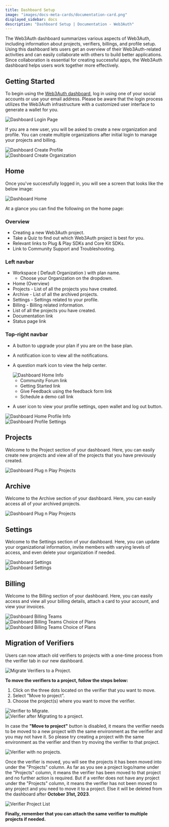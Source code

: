 ```yaml
---
title: Dashboard Setup
image: "images/docs-meta-cards/documentation-card.png"
displayed_sidebar: docs
description: "Dashboard Setup | Documentation - Web3Auth"
---
```



The Web3Auth dashboard summarizes various aspects of Web3Auth, including information about projects, verifiers, billings, and profile setup. Using
this dashboard lets users get an overview of their Web3Auth-related activities and can easily collaborate with others to build better applications.
Since collaboration is essential for creating successful apps, the Web3Auth dashboard helps users work together more effectively.

## Getting Started

To begin using the [Web3Auth dashboard](https://dashboard.web3auth.io), log in using one of your social accounts or use your email address. Please be
aware that the login process utilizes the Web3Auth infrastructure with a customized user interface to generate a wallet for you.

<div style={{ flexBasis: "300px", flexGrow: "1", textAlign: "center" }}>
  <img src={DashboardLoginPage} style={{ alignSelf: "center", maxWidth: "100%" }} alt="Dashboard Login Page" />
</div>

If you are a new user, you will be asked to create a new organization and profile. You can create multiple organizations after initial login to manage
your projects and billing.

<div style={{ flexBasis: "300px", flexGrow: "1", textAlign: "center" }}>
  <img src={DashboardCreateProfile} style={{ alignSelf: "center", maxWidth: "100%" }} alt="Dashboard Create Profile" />
</div>

<div style={{ flexBasis: "300px", flexGrow: "1", textAlign: "center" }}>
  <img src={DashboardCreateOrganization} style={{ alignSelf: "center", maxWidth: "100%" }} alt="Dashboard Create Organization" />
</div>

## Home

Once you've successfully logged in, you will see a screen that looks like the below image:

<div style={{ flexBasis: "300px", flexGrow: "1", textAlign: "center" }}>
  <img src={DashboardHome} style={{ alignSelf: "center", maxWidth: "100%" }} alt="Dashboard Home" />
</div>

At a glance you can find the following on the home page:

### Overview

- Creating a new Web3Auth project.
- Take a Quiz to find out which Web3Auth project is best for you.
- Relevant links to Plug & Play SDKs and Core Kit SDKs.
- Link to Community Support and Troubleshooting.

### Left navbar

- Workspace ( Default Organization ) with plan name.
  - Choose your Organization on the dropdown.
- Home (Overview)
- Projects - List of all the projects you have created.
- Archive - List of all the archived projects.
- Settings - Settings related to your profile.
- Billing - Billing related information.
- List of all the projects you have created.
- Documentation link
- Status page link

### Top-right navbar

- A button to upgrade your plan if you are on the base plan.
- A notification icon to view all the notifications.
- A question mark icon to view the help center.

  <div style={{ flexBasis: "300px", flexGrow: "1", textAlign: "center" }}>
    <img src={DashboardHomeInfo} style={{ alignSelf: "center", maxWidth: "100%" }} alt="Dashboard Home Info" />
  </div>

  - Community Forum link
  - Getting Started link
  - Give Feedback using the feedback form link
  - Schedule a demo call link

- A user icon to view your profile settings, open wallet and log out button.

<div style={{ flexBasis: "300px", flexGrow: "1", textAlign: "center" }}>
  <img src={DashboardHomeProfileInfo} style={{ alignSelf: "center", maxWidth: "100%" }} alt="Dashboard Home Profile Info" />
</div>

<div style={{ flexBasis: "300px", flexGrow: "1", textAlign: "center" }}>
  <img src={DashboardProfileSettings} style={{ alignSelf: "center", maxWidth: "100%" }} alt="Dashboard Profile Settings" />
</div>

## Projects

Welcome to the Project section of your dashboard. Here, you can easily create new projects and view all of the projects that you have previously
created.

<div style={{ flexBasis: "300px", flexGrow: "1", textAlign: "center" }}>
  <img src={DashboardProjectList} style={{ alignSelf: "center", maxWidth: "100%" }} alt="Dashboard Plug n Play Projects" />
</div>

## Archive

Welcome to the Archive section of your dashboard. Here, you can easily access all of your archived projects.

<div style={{ flexBasis: "300px", flexGrow: "1", textAlign: "center" }}>
  <img src={DashboardArchive} style={{ alignSelf: "center", maxWidth: "100%" }} alt="Dashboard Plug n Play Projects" />
</div>

## Settings

Welcome to the Settings section of your dashboard. Here, you can update your organizational information, invite members with varying levels of access,
and even delete your organization if needed.

<div style={{ flexBasis: "300px", flexGrow: "1", textAlign: "center" }}>
  <img src={DashboardOrganizationSettings} style={{ alignSelf: "center", maxWidth: "100%" }} alt="Dashboard Settings" />
</div>
<div style={{ flexBasis: "300px", flexGrow: "1", textAlign: "center" }}>
  <img src={DashboardSettingsMembers} style={{ alignSelf: "center", maxWidth: "100%" }} alt="Dashboard Settings" />
</div>

## Billing

Welcome to the Billing section of your dashboard. Here, you can easily access and view all your billing details, attach a card to your account, and
view your invoices.

<div style={{ flexBasis: "300px", flexGrow: "1", textAlign: "center" }}>
  <img src={DashboardBilling} style={{ alignSelf: "center", maxWidth: "100%" }} alt="Dashboard Billing Teams" />
</div>
<div style={{ flexBasis: "300px", flexGrow: "1", textAlign: "center" }}>
  <img src={DashboardBillingPlans} style={{ alignSelf: "center", maxWidth: "100%" }} alt="Dashboard Billing Teams Choice of Plans" />
</div>
<div style={{ flexBasis: "300px", flexGrow: "1", textAlign: "center" }}>
  <img src={DashboardBillingPayment} style={{ alignSelf: "center", maxWidth: "100%" }} alt="Dashboard Billing Teams Choice of Plans" />
</div>

## Migration of Verifiers

Users can now attach old verifiers to projects with a one-time process from the verifier tab in our new dashboard.

<div style={{ flexBasis: "300px", flexGrow: "1", textAlign: "center" }}>
  <img src={MigrateVerifiers} style={{ alignSelf: "center", maxWidth: "100%" }} alt="Migrate Verifiers to a Project." />
</div>

**To move the verifiers to a project, follow the steps below:**

1. Click on the three dots located on the verifier that you want to move.
2. Select "Move to project".
3. Choose the project(s) where you want to move the verifier.

<div style={{ flexBasis: "300px", flexGrow: "1", textAlign: "center" }}>
  <img src={VerifierToMigrate} style={{ alignSelf: "center", maxWidth: "100%" }} alt="Verifier to Migrate." />
</div>
<div style={{ flexBasis: "300px", flexGrow: "1", textAlign: "center" }}>
  <img src={VerifierAfterMigration} style={{ alignSelf: "center", maxWidth: "100%" }} alt="Verifier after Migrating to a project." />
</div>

In case the **"Move to project"** button is disabled, it means the verifier needs to be moved to a new project with the same environment as the
verifier and you may not have it. So please try creating a project with the same environment as the verifier and then try moving the verifier to that
project.

<div style={{ flexBasis: "300px", flexGrow: "1", textAlign: "center" }}>
  <img src={VerifierWithNoProjects} style={{ alignSelf: "center", maxWidth: "100%" }} alt="Verifier with no projects." />
</div>

Once the verifier is moved, you will see the projects it has been moved into under the "Projects" column. As far as you see a project logo/name under
the "Projects" column, it means the verifier has been moved to that project and no further action is required. But if a verifer does not have any
project under the "Projects" column, it means the verifier has not been moved to any project and you need to move it to a project. Else it will be
deleted from the dashboard after **October 31st, 2023**.

<div style={{ flexBasis: "300px", flexGrow: "1", textAlign: "center" }}>
  <img src={VerifierProjectList} style={{ alignSelf: "center", maxWidth: "100%" }} alt="Verifier Project List" />
</div>

**Finally, remember that you can attach the same verifier to multiple projects if needed.**
